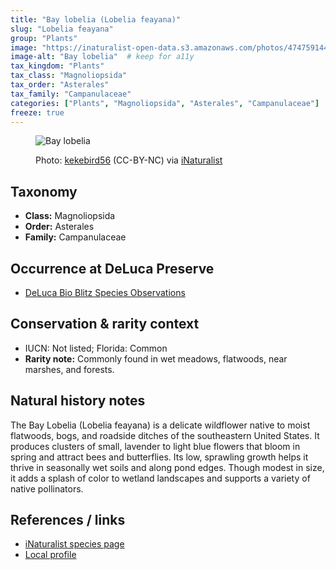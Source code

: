 ```yaml
---
title: "Bay lobelia (Lobelia feayana)"
slug: "Lobelia feayana"
group: "Plants"
image: "https://inaturalist-open-data.s3.amazonaws.com/photos/474759144/medium.jpg"       # keep for thumbnails
image-alt: "Bay lobelia"  # keep for a11y
tax_kingdom: "Plants"
tax_class: "Magnoliopsida"
tax_order: "Asterales"
tax_family: "Campanulaceae"
categories: ["Plants", "Magnoliopsida", "Asterales", "Campanulaceae"]   # these drive the chips + filtering
freeze: true
---
```


<figure class="species-figure">

<img src="https://inaturalist-open-data.s3.amazonaws.com/photos/474759144/medium.jpg" alt="Bay lobelia" class="species-photo"/>

<figcaption class="photo-credit">

Photo: <a href="https://www.inaturalist.org/people/kekebird56">kekebird56</a> (CC-BY-NC) via <a href="https://www.inaturalist.org/observations/264313465">iNaturalist</a>

</figcaption>

</figure>

## Taxonomy

-   **Class:** Magnoliopsida
-   **Order:** Asterales
-   **Family:** Campanulaceae

## Occurrence at DeLuca Preserve

-   [DeLuca Bio Blitz Species Observations](https://www.inaturalist.org/observations?project_id=191727&subview=table&taxon_id=129325)

## Conservation & rarity context

-   IUCN: Not listed; Florida: Common
-   **Rarity note:** Commonly found in wet meadows, flatwoods, near marshes, and forests.

## Natural history notes

The Bay Lobelia (Lobelia feayana) is a delicate wildflower native to moist flatwoods, bogs, and roadside ditches of the southeastern United States. It produces clusters of small, lavender to light blue flowers that bloom in spring and attract bees and butterflies. Its low, sprawling growth helps it thrive in seasonally wet soils and along pond edges. Though modest in size, it adds a splash of color to wetland landscapes and supports a variety of native pollinators.

## References / links

-   [iNaturalist species page](https://www.inaturalist.org/taxa/129325-Lobelia-feayana)
-   [Local profile](https://www.flawildflowers.org/flower-friday-lobelia-feayana/)
